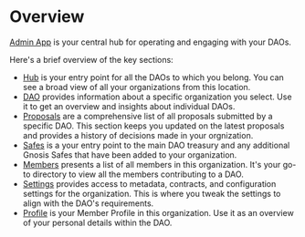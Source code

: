 # Overview

[Admin App](https://admin.daohaus.club/) is your central hub for operating and engaging with your DAOs.

Here's a brief overview of the key sections:

- [Hub](admin/hub) is your entry point for all the DAOs to which you belong. You can see a broad view of all your organizations from this location.
- [DAO](admin/dao) provides information about a specific organization you select. Use it to get an overview and insights about individual DAOs.
- [Proposals](admin/proposals) are a comprehensive list of all proposals submitted by a specific DAO. This section keeps you updated on the latest proposals and provides a history of decisions made in your orgnization.
- [Safes](admin/safes) is a your entry point to the main DAO treasury and any additional Gnosis Safes that have been added to your organization.
- [Members](admin/members) presents a list of all members in this organization. It's your go-to directory to view all the members contributing to a DAO.
- [Settings](admin/settings) provides access to metadata, contracts, and configuration settings for the organization. This is where you tweak the settings to align with the DAO's requirements.
- [Profile](admin/profile) is your Member Profile in this organization. Use it as an overview of your personal details within the DAO.
